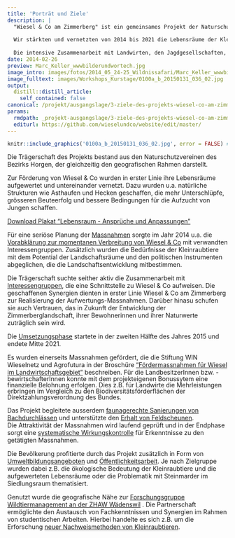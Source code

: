 ```yaml
---
title: 'Porträt und Ziele'
description: |
  "Wiesel & Co am Zimmerberg" ist ein gemeinsames Projekt der Naturschutzvereine des Bezirks Horgen. 
  
  Wir stärkten und vernetzten von 2014 bis 2021 die Lebensräume der Kleinraubtiere und werteten damit auch jene vieler weiterer Arten auf. 
  
  Die intensive Zusammenarbeit mit Landwirten, den Jagdgesellschaften, Schulklassen, Wissenschaftlern und weiteren Interessierten aus der Bevölkerung war zentral für unser Projekt. Denn sie schafft Vertrauen zwischen den verschiedenen Interessengruppen, fördert ihr Knowhow und sorgt für eigeninitiativen, integrativen Naturschutz. 
date: 2014-02-26
preview: Marc_Keller_wwwbilderundwortech.jpg
image_intro: images/fotos/2014_05_24-25_Wildnissafari/Marc_Keller_wwwbilderundwortech.jpg
image_fulltext: images/Workshops_Kurstage/0100a_b_20150131_036_02.jpg
output:
  distill::distill_article:
    self_contained: false
canonical: /projekt/ausgangslage/3-ziele-des-projekts-wiesel-co-am-zimmerberg
params:
  rmdpath: _projekt-ausgangslage/3-ziele-des-projekts-wiesel-co-am-zimmer/3-ziele-des-projekts-wiesel-co-am-zimmer.Rmd
  editurl: https://github.com/wieselundco/website/edit/master/
---
```



```r
knitr::include_graphics('0100a_b_20150131_036_02.jpg', error = FALSE) #images/Workshops_Kurstage/0100a_b_20150131_036_02.jpg
```

Die Trägerschaft des Projekts
bestand aus den Naturschutzvereinen des Bezirks Horgen, der gleichzeitig
den geografischen Rahmen darstellt.

Zur Förderung von Wiesel & Co
wurden in erster Linie ihre Lebensräume aufgewertet und untereinander
vernetzt. Dazu wurden u.a. natürliche Strukturen wie Asthaufen und
Hecken geschaffen, die mehr Unterschlüpfe, grösseren Beuteerfolg und
bessere Bedingungen für die Aufzucht von Jungen schaffen.

[Download Plakat "Lebensraum - Ansprüche und Anpassungen"](Plakat_Lebensraum.pdf)

Für eine seriöse Planung der [Massnahmen](/Welche-Massnahmen.html) sorgte im
Jahr 2014 u.a. die [Vorabklärung zur momentanen Verbreitung von Wiesel &
Co](/mithelfen-anpacken-beobachtung/28-warum-und-wozu-hilft-meine-sichtungs-/)
mit verwandten Interessengruppen. Zusätzlich wurden die Bedürfnisse der
Kleinraubtiere mit dem Potential der Landschaftsräume und den
politischen Instrumenten abgeglichen, die die Landschaftsentwicklung
mitbestimmen.


Die
Trägerschaft suchte seither aktiv die Zusammenarbeit mit
[Interessengruppen](/ueber-uns/23-organigramm/), die
eine Schnittstelle zu Wiesel & Co aufweisen. Die geschaffenen Synergien
dienten in erster Linie Wiesel & Co am Zimmerberg zur Realisierung der
Aufwertungs-Massnahmen.
Darüber hinasu schufen sie auch Vertrauen, das in Zukunft der Entwicklung der Zimmerberglandschaft, ihrer
Bewohnerinnen und ihrer Naturwerte zuträglich sein wird.


Die [Umsetzungsphase](/projekt-ausgangslage/66-beschrieb-umsetzungsphase/)
startete in der zweiten Hälfte des Jahres 2015 und endete Mitte
2021.


Es
wurden einerseits Massnahmen gefördert, die die Stiftung WIN Wieselnetz
und Agrofutura in der Broschüre ["Fördermassnahmen
für Wiesel im
Landwirtschaftsgebiet"](http://wieselnetz.ch/wp-content/uploads/2018/02/Heft_Wieselfoerdermassnahmen_D_Ed2_CMYK.pdf) beschreiben. Für
die<span
style="line-height: 13.984000205993652px;"> LandbesitzerInnen <span
style="line-height: 13.984000205993652px;">bzw.
-bewirtschafterInnen<span
style="line-height: 13.984000205993652px;"> konnte mit dem projekteigenen
Bonussytem eine finanzielle Belohnung erfolgen. Dies z.B. für Landwirte die
Mehrleistungen erbringen im Vergleich zu den
Biodiversitätsförderflächen der Direktzahlungsverordnung des Bundes.  
  
   Das Projekt begleitete ausserdem
[faunagerechte Sanierungen von Bachdurchlässen](/projekt-massnahmen/2021-08-11-gewsserdurchlsse-faunagerecht-gestalten/) und unterstützte den
[Erhalt von Feldscheunen](/projekt-massnahmen/62-wir-unterstuetzen-die-instanstellung-/).  
Die Attraktivität der Massnahmen wird laufend geprüft und in der
Endphase sorgt eine [systematische Wirkungskontrolle](/wirkungskontrolle/2021-08-12-gesamtschau-der-wirkungskontrolle/) für Erkenntnisse zu
den getätigten Massnahmen.

Die Bevölkerung
profitierte durch das Projekt zusätzlich in Form von [Umweltbildungsangeboten](/Anpacken.html)
und [Öffentlichkeitsarbeit](/Infoveranstaltungen.html). Je nach Zielgruppe wurden dabei
z.B. die ökologische Bedeutung der Kleinraubtiere und die aufgewerteten
Lebensräume oder die Problematik mit Steinmarder im Siedlungsraum
thematisiert.

Genutzt
wurde die geografische Nähe zur <a href="https://www.zhaw.ch/de/lsfm/institute-zentren/iunr/ecosystems-and-biodiversity/" target="_blank">Forschungsgruppe Wildtiermanagement an der ZHAW Wädenswil</a> . Die
Partnerschaft ermöglichte den Austausch von Fachkenntnissen und Synergien
im Rahmen von studentischen Arbeiten. Hierbei handelte es sich z.B. um
die Erforschung [neuer Nachweismethoden von Kleinraubtieren](/tubecam.html).  

 

```r



```

<!--http://wieselundco.ch/projekt/ausgangslage/3-ziele-des-projekts-wiesel-co-am-zimmerberg-->
